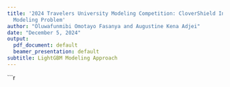 ```yaml
---
title: '2024 Travelers University Modeling Competition: CloverShield Insurance Company
  Modeling Problem'
author: "Oluwafunmibi Omotayo Fasanya and Augustine Kena Adjei"
date: "December 5, 2024"
output:
  pdf_document: default
  beamer_presentation: default
subtitle: LightGBM Modeling Approach
---
```


```r
\documentclass{beamer}
\usepackage{graphicx}
\usetheme{Madrid}
\usecolortheme{dolphin}
\usepackage{ragged2e}
\usepackage{subcaption}
\usepackage{amsmath}  % For mathematical symbols and equations
\usepackage{verbatim}
\usepackage{fancyvrb}
\usepackage{color}
\usepackage{amsmath}
\usepackage{tikz}
\usetheme{default}
\usepackage{hyperref}


\title{2024 Travelers University Modeling Competition: \\ CloverShield Insurance Company Modeling Problem}
\subtitle{LightGBM Modeling Approach}
\author{Oluwafunmibi Omotayo Fasanya and Augustine Kena Adjei}
\date{December 5, 2024}

\begin{document}

\frame{\titlepage}

\section{What methods did you consider?}

\begin{frame}{Methods Considered}
\textbf{Tree-Based Models:}
\begin{itemize}
    \item \textbf{Random Forest:} Robust and captures non-linear relationships and interactions.
    \item \textbf{XGBoost:} Gradient boosting algorithm, effective for structured tabular data.
    \item \textbf{LightGBM:} Histogram-based decision tree algorithm for efficient tree construction and reduced memory consumption.
\end{itemize}

\textbf{Zero-Inflated Models:}
\begin{itemize}
    \item \textbf{Zero-Inflated Poisson (ZIP):} Models excess zeros in count data.
    \item \textbf{Zero-Inflated Negative Binomial (ZINB):} Addresses overdispersion and excess zeros.
    \item \textbf{Hurdle Model (Negative Binomial):} Separates zero and non-zero counts.
\end{itemize}
\end{frame}

# Rest of the LaTeX code follows

\end{document}